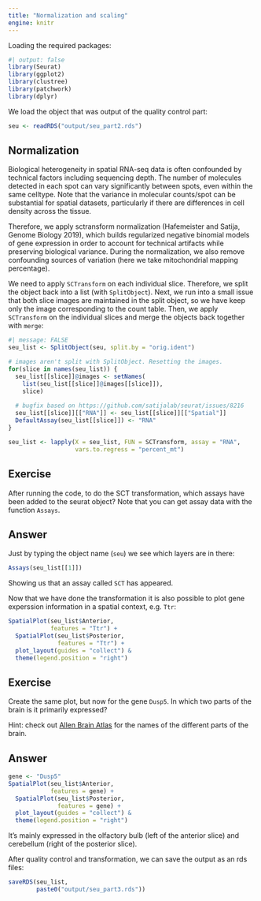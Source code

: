 ```yaml
---
title: "Normalization and scaling"
engine: knitr
---
```


Loading the required packages:

```r
#| output: false
library(Seurat)
library(ggplot2)
library(clustree)
library(patchwork)
library(dplyr)
```

We load the object that was output of the quality control part:

```r
seu <- readRDS("output/seu_part2.rds")
```


## Normalization

Biological heterogeneity in spatial RNA-seq data is often confounded by technical factors including sequencing depth. The number of molecules detected in each spot can vary significantly between spots, even within the same celltype. Note that the variance in molecular counts/spot can be substantial for spatial datasets, particularly if there are 
differences in cell density across the tissue. 

Therefore, we apply sctransform normalization (Hafemeister and Satija, Genome Biology 2019), which builds regularized 
negative binomial models of gene expression in order to account for technical artifacts while preserving biological variance. During the normalization, we also remove confounding sources of variation (here we take mitochondrial mapping percentage).

We need to apply `SCTransform` on each individual slice. Therefore, we split the object back into a list (with `SplitObject`). Next, we run into a small issue that both slice images are maintained in the split object, so we have keep only the image corresponding to the count table. Then, we apply `SCTransform` on the individual slices and merge the objects back together with `merge`:

```r
#| message: FALSE
seu_list <- SplitObject(seu, split.by = "orig.ident")

# images aren't split with SplitObject. Resetting the images. 
for(slice in names(seu_list)) {
  seu_list[[slice]]@images <- setNames(
    list(seu_list[[slice]]@images[[slice]]),
    slice)
  
  # bugfix based on https://github.com/satijalab/seurat/issues/8216
  seu_list[[slice]][["RNA"]] <- seu_list[[slice]][["Spatial"]]
  DefaultAssay(seu_list[[slice]]) <- "RNA"
}

seu_list <- lapply(X = seu_list, FUN = SCTransform, assay = "RNA",
                   vars.to.regress = "percent_mt")

```

::: {.callout-important}
## Exercise

After running the code, to do the SCT transformation, which assays have been added to the seurat object? Note that you can get assay data with the function `Assays`.
::: 

::: {.callout-tip collapse="true"}
## Answer

Just by typing the object name (`seu`) we see which layers are in there:
 
```r
Assays(seu_list[[1]])
```

Showing us that an assay called `SCT` has appeared. 

:::

Now that we have done the transformation it is also possible to plot gene experssion information in a spatial context, e.g. `Ttr`:

```r
SpatialPlot(seu_list$Anterior,
            features = "Ttr") + 
  SpatialPlot(seu_list$Posterior, 
              features = "Ttr") + 
  plot_layout(guides = "collect") & 
  theme(legend.position = "right")
```

::: {.callout-important}
## Exercise

Create the same plot, but now for the gene `Dusp5`. In which two parts of the brain is it primarily expressed? 

Hint: check out [Allen Brain Atlas](http://atlas.brain-map.org/atlas?atlas=2&plate=100883804#atlas=2&plate=100884129&resolution=19.04&x=7671.818403764205&y=4000&zoom=-4&structure=549) for the names of the different parts of the brain. 
::: 

::: {.callout-tip collapse="true"}
## Answer

```r
gene <- "Dusp5"
SpatialPlot(seu_list$Anterior,
            features = gene) + 
  SpatialPlot(seu_list$Posterior, 
              features = gene) + 
  plot_layout(guides = "collect") & 
  theme(legend.position = "right")
```

It's mainly expressed in the olfactory bulb (left of the anterior slice) and cerebellum (right of the posterior slice). 

:::

After quality control and transformation, we can save the output as an rds files:

```r
saveRDS(seu_list,
        paste0("output/seu_part3.rds"))
```
